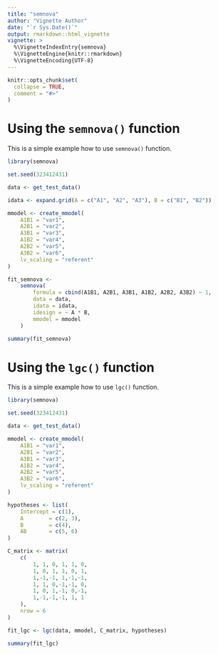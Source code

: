```yaml
---
title: "semnova"
author: "Vignette Author"
date: "`r Sys.Date()`"
output: rmarkdown::html_vignette
vignette: >
  %\VignetteIndexEntry{semnova}
  %\VignetteEngine{knitr::rmarkdown}
  %\VignetteEncoding{UTF-8}
---
```


```r
knitr::opts_chunk$set(
  collapse = TRUE,
  comment = "#>"
)
```

# Using the `semnova()` function

This is a simple example how to use `semnova()` function.

```r
library(semnova)

set.seed(323412431)

data <- get_test_data()

idata <- expand.grid(A = c("A1", "A2", "A3"), B = c("B1", "B2"))

mmodel <- create_mmodel(
    A1B1 = "var1",
    A2B1 = "var2",
    A3B1 = "var3",
    A1B2 = "var4",
    A2B2 = "var5",
    A3B2 = "var6",
    lv_scaling = "referent"
)

fit_semnova <-
    semnova(
        formula = cbind(A1B1, A2B1, A3B1, A1B2, A2B2, A3B2) ~ 1,
        data = data,
        idata = idata,
        idesign = ~ A * B,
        mmodel = mmodel
    )

summary(fit_semnova)
```


# Using the `lgc()` function

This is a simple example how to use `lgc()` function.

```r
library(semnova)

set.seed(323412431)

data <- get_test_data()

mmodel <- create_mmodel(
    A1B1 = "var1",
    A2B1 = "var2",
    A3B1 = "var3",
    A1B2 = "var4",
    A2B2 = "var5",
    A3B2 = "var6",
    lv_scaling = "referent"
)

hypotheses <- list(
    Intercept = c(1),
    A        = c(2, 3),
    B        = c(4),
    AB       = c(5, 6)
)

C_matrix <- matrix(
    c(
        1, 1, 0, 1, 1, 0,
        1, 0, 1, 1, 0, 1,
        1,-1,-1, 1,-1,-1,
        1, 1, 0,-1,-1, 0,
        1, 0, 1,-1, 0,-1,
        1,-1,-1,-1, 1, 1
    ),
    nrow = 6
)

fit_lgc <- lgc(data, mmodel, C_matrix, hypotheses)

summary(fit_lgc)
```
